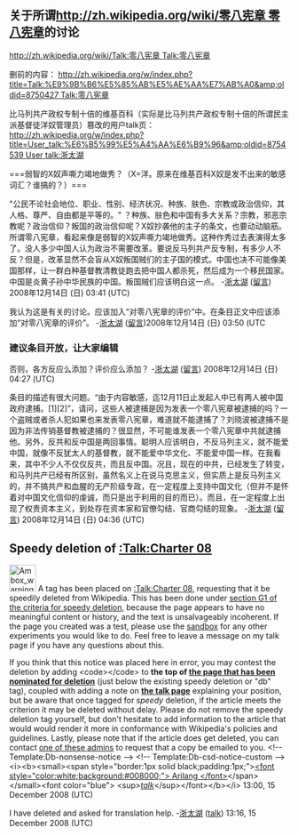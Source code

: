 <article id="20707994" title=User talk:浙太湖>
	<talkpage id="20707994" title="User talk:浙太湖">
==关于所谓[[http://zh.wikipedia.org/wiki/零八宪章 零八宪章]]的讨论==
[[http://zh.wikipedia.org/wiki/Talk:零八宪章 Talk:零八宪章]]

删前的内容： [[http://zh.wikipedia.org/w/index.php?title=Talk:%E9%9B%B6%E5%85%AB%E5%AE%AA%E7%AB%A0&amp;oldid=8750427 Talk:零八宪章]]

比马列共产政权专制十倍的维基百科（实际是比马列共产政权专制十倍的所谓民主派基督徒洋奴管理员）篡改的用户talk页：[[http://zh.wikipedia.org/w/index.php?title=User_talk:%E6%B5%99%E5%A4%AA%E6%B9%96&amp;oldid=8754539 User talk:浙太湖]]


===弱智的X奴声嘶力竭地做秀？（X=洋。原来在维基百科X奴是发不出来的敏感词汇？谁搞的？）===

&quot;公民不论社会地位、职业、性别、经济状况、种族、肤色、宗教或政治信仰，其人格、尊严、自由都是平等的。&quot; ？种族、肤色和中国有多大关系？宗教，邪恶宗教呢？政治信仰？叛国的政治信仰呢？X奴抄袭他的主子的条文，也要动动脑筋。所谓零八宪章，看起来像是弱智的X奴声嘶力竭地做秀。这种作秀过去表演得太多了。没人多少中国人认为政治不需要改革。要说反马列共产反专制，有多少人不反？但是，改革显然不会盲从X奴叛国贼们的主子国的模式。中国也决不可能像美国那样，让一群白种基督教清教徒跑去把中国人都杀死，然后成为一个移民国家。中国是炎黄子孙中华民族的中国。叛国贼们应该明白这一点。  -[[User:浙太湖|浙太湖]] ([[User talk:浙太湖|留言]]) 2008年12月14日 (日) 03:41 (UTC)

我认为这是有关的讨论。应该加入“对零八宪章的评价”中。在条目正文中应该添加“对零八宪章的评价”。  -[[User:浙太湖|浙太湖]] ([[User talk:浙太湖|留言]])2008年12月14日 (日) 03:50 (UTC


===建议条目开放，让大家编辑===
否则，各方反应么添加？评价应么添加？ -[[User:浙太湖|浙太湖]] ([[User talk:浙太湖|留言]]) 2008年12月14日 (日) 04:27 (UTC)

条目的描述有很大问题。“由于内容敏感，迄12月11日止发起人中已有两人被中国政府逮捕。[1][2]”，请问，这些人被逮捕是因为发表一个零八宪章被逮捕的吗？一个盗贼或者杀人犯如果也来发表零八宪章，难道就不能逮捕了？刘晓波被逮捕不是因为非法传销基督教被逮捕的？很显然，不可能谁发表一个零八宪章中共就逮捕他。另外，反共和反中国是两回事情。聪明人应该明白，不反马列主义，就不能爱中国，就像不反犹太人的基督教，就不能爱中华文化、不能爱中国一样。在我看来，其中不少人不仅仅反共，而且反中国。况且，现在的中共，已经发生了转变，和马列共产已经有所区别，虽然名义上在说马克思主义，但实质上是反马列主义的，并不搞共产和血腥的无产阶级专政，在一定程度上支持中国文化（但并不是怀着对中国文化信仰的虔诚，而只是出于利用的目的而已）。而且，在一定程度上出现了权贵资本主义，到处存在资本家和官僚勾结、官商勾结的现象。 -[[User:浙太湖|浙太湖]] ([[User talk:浙太湖|留言]]) 2008年12月14日 (日) 04:36 (UTC)

==Speedy deletion of [[:Talk:Charter 08]]==
[[Image:Ambox warning_pn.svg|48px|left]] A tag has been placed on [[:Talk:Charter 08]], requesting that it be speedily deleted from Wikipedia. This has been done under [[WP:CSD#G1|section G1 of the criteria for speedy deletion]], because the page appears to have no meaningful content or history, and the text is unsalvageably incoherent. If the page you created was a test, please use the [[Wikipedia:Sandbox|sandbox]] for any other experiments you would like to do. Feel free to leave a message on my talk page if you have any questions about this. 

If you think that this notice was placed here in error, you may contest the deletion by adding &lt;code&gt;{{tl|hangon}}&lt;/code&gt; to '''the top of [[:Talk:Charter 08|the page that has been nominated for deletion]]''' (just below the existing speedy deletion or &quot;db&quot; tag), coupled with adding a note on '''[[ Talk:Talk:Charter 08|the talk page]]''' explaining your position, but be aware that once tagged for ''speedy'' deletion, if the article meets the criterion it may be deleted without delay. Please do not remove the speedy deletion tag yourself, but don't hesitate to add information to the article that would would render it more in conformance with Wikipedia's policies and guidelines. Lastly, please note that if the article does get deleted, you can contact [[:Category:Wikipedia administrators who will provide copies of deleted articles|one of these admins]] to request that a copy be emailed to you. &lt;!-- Template:Db-nonsense-notice --&gt; &lt;!-- Template:Db-csd-notice-custom --&gt; &lt;i&gt;&lt;b&gt;&lt;small&gt;&lt;span style=&quot;border:1px solid black;padding:1px;&quot;&gt;[[User:Arilang1234|&lt;font style=&quot;color:white;background:#008000;&quot;&gt; Arilang  &lt;/font&gt;]]&lt;/span&gt;&lt;/small&gt;&lt;font color=&quot;blue&quot;&gt; &lt;sup&gt;[[User talk:Arilang1234|''talk'']]&lt;/sup&gt;&lt;/font&gt;&lt;/b&gt;&lt;/i&gt; 13:00, 15 December 2008 (UTC)

I have deleted and asked for translation help. -[[User:浙太湖|浙太湖]] ([[User talk:浙太湖#top|talk]]) 13:16, 15 December 2008 (UTC)
	</talkpage>
</article>